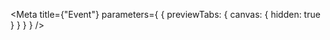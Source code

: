 
<Meta
  title={"Event"}
  parameters={
    {
      previewTabs: {
        canvas: {
          hidden: true
        }
      }
    }
  }
/>

<TaskCreatedEventRootIndex />
